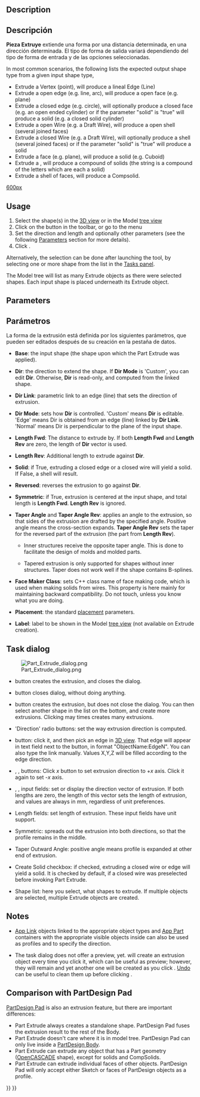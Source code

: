<languages/>
<div class="mw-translate-fuzzy">
{{Docnav/es
|[[Part Compound‏‎Filter/es|Filtro compuesto]]
|[[Part_Fillet/es|Redondeo]]
|[[Part_Workbench/es|Pieza]]
|IconL=Part Compound‏‎Filter.svg
|IconC=Workbench_Part.svg
|IconR=Part_Fillet.svg
}}
</div>

<div class="mw-translate-fuzzy">
{{GuiCommand/es
|Name=Part Extrude
|Name/es=Pieza Extruye
|MenuLocation=Pieza → Extrusión
|Workbenches=[[Part_Workbench/es|Pieza]]
|SeeAlso=[[Draft Trimex/es|Draft Trimex]]
}}
</div>

== Description ==

<div class="mw-translate-fuzzy">
== Descripción ==
'''Pieza Extruye''' extiende una forma por una distancia determinada, en una dirección determinada. El tipo de forma de salida variará dependiendo del tipo de forma de entrada y de las opciones seleccionadas.
</div>

In most common scenarios, the following lists the expected output shape type from a given input shape type, 
*  Extrude a Vertex (point), will produce a lineal Edge (Line) 
*  Extrude a open edge (e.g. line, arc), will produce a open face (e.g. plane)  
*  Extrude a closed edge (e.g. circle), will optionally produce a closed face (e.g. an open ended cylinder) or if the parameter "solid" is "true" will produce a solid (e.g. a closed solid cylinder) 
*  Extrude a open Wire (e.g. a Draft Wire), will produce a open shell (several joined faces)  
*  Extrude a closed Wire (e.g. a Draft Wire), will optionally produce a shell (several joined faces) or if the parameter "solid" is "true" will produce a solid 
*  Extrude a face (e.g. plane), will produce a solid (e.g. Cuboid)
*  Extrude a {{Button|[[File:Draft_ShapeString.svg|16px]] [[Draft_ShapeString|Draft ShapeString]]}}, will produce a compound of solids (the string is a compound of the letters which are each a solid)
* Extrude a shell of faces, will produce a Compsolid.


[[image:Part_Extrude_demo.png|600px]]

{{Caption|Examples of extrusion}}

==Usage==

# Select the shape(s) in the [[3D_view|3D view]] or in the Model [[Tree_view|tree view]]
# Click on the {{Button|[[Image:Part_Extrude.svg|16px]] [[Part_Extrude|Part Extrude]]}} button in the toolbar, or go to the {{MenuCommand|Part → Extrude...}} menu
# Set the direction and length and optionally other parameters (see the following [[#Parameters|Parameters]] section for more details).
# Click {{Button|OK}}.

Alternatively, the selection can be done after launching the tool, by selecting one or more shape from the list in the [[Task_panel|Tasks panel]].

The Model tree will list as many Extrude objects as there were selected shapes. Each input shape is placed underneath its Extrude object.

== Parameters ==

<div class="mw-translate-fuzzy">
== Parámetros ==
La forma de la extrusión está definida por los siguientes parámetros, que pueden ser editados después de su creación en la pestaña de datos.
</div>  

*'''Base''': the input shape (the shape upon which the Part Extrude was applied).

*'''Dir''': the direction to extend the shape. If '''Dir Mode''' is 'Custom', you can edit '''Dir'''. Otherwise, '''Dir''' is read-only, and computed from the linked shape.

*'''Dir Link''': parametric link to an edge (line) that sets the direction of extrusion.

*'''Dir Mode''': sets how '''Dir''' is controlled. 'Custom' means '''Dir''' is editable. 'Edge' means Dir is obtained from an edge (line) linked by '''Dir Link'''. 'Normal' means Dir is perpendicular to the plane of the input shape.

*'''Length Fwd''': The distance to extrude by. If both '''Length Fwd''' and '''Length Rev''' are zero, the length of '''Dir''' vector is used.

*'''Length Rev''': Additional length to extrude against '''Dir'''.

*'''Solid''': if True, extruding a closed edge or a closed wire will yield a solid. If False, a shell will result.

*'''Reversed''': reverses the extrusion to go against '''Dir'''.

*'''Symmetric''': if True, extrusion is centered at the input shape, and total length is '''Length Fwd'''. '''Length Rev''' is ignored.

*'''Taper Angle''' and '''Taper Angle Rev''': applies an angle to the extrusion, so that sides of the extrusion are drafted by the specified angle. Positive angle means the cross-section expands. '''Taper Angle Rev''' sets the taper for the reversed part of the extrusion (the part from '''Length Rev''').
**{{Version|0.20}} Inner structures receive the opposite taper angle. This is done to facilitate the design of molds and molded parts.
**{{VersionMinus|0.19}} Tapered extrusion is only supported for shapes without inner structures. Taper does not work well if the shape contains B-splines. 

*'''Face Maker Class''': sets C++ class name of face making code, which is used when making solids from wires. This property is here mainly for maintaining backward compatibility. Do not touch, unless you know what you are doing.

*'''Placement''': the standard [[Placement|placement]] parameters.

*'''Label''': label to be shown in the Model [[Tree_view|tree view]] (not available on Extrude creation).

== Task dialog ==

[[Image:Part_Extrude_dialog.png|thumb|right]]

* {{Button|OK}} button creates the extrusion, and closes the dialog.

* {{Button|Close}} button closes dialog, without doing anything.

* {{Button|Apply}} button creates the extrusion, but does not close the dialog. You can then select another shape in the list on the bottom, and create more extrusions. Clicking {{Button|Apply}} may times creates many extrusions.

* 'Direction' radio buttons: set the way extrusion direction is computed. 

* {{Button|Select}} button: click it, and then pick an edge in [[3D_view|3D view]]. That edge will appear in text field next to the button, in format "ObjectName:EdgeN". You can also type the link manually. Values X,Y,Z will be filled according to the edge direction.

* {{Button|X}}, {{Button|Y}}, {{Button|Z}} buttons: Click ''x'' button to set extrusion direction to +''x'' axis. Click it again to set -''x'' axis. 

* {{Button|X}}, {{Button|Y}}, {{Button|Z}} input fields: set or display the direction vector of extrusion. If both lengths are zero, the length of this vector sets the length of extrusion, and values are always in mm, regardless of unit preferences.

* Length fields: set length of extrusion. These input fields have unit support.

* Symmetric: spreads out the extrusion into both directions, so that the profile remains in the middle.

* Taper Outward Angle: positive angle means profile is expanded at other end of extrusion.

* Create Solid checkbox: if checked, extruding a closed wire or edge will yield a solid. It is checked by default, if a closed wire was preselected before invoking Part Extrude.

* Shape list: here you select, what shapes to extrude. If multiple objects are selected, multiple Extrude objects are created.

== Notes ==

* [[App_Link|App Link]] objects linked to the appropriate object types and [[App_Part|App Part]] containers with the appropriate visible objects inside can also be used as profiles and to specify the direction. {{Version|0.20}}

* The task dialog does not offer a preview, yet. {{Button|Apply}} will create an extrusion object every time you click it, which can be useful as preview; however, they will remain and yet another one will be created as you click {{Button|OK}}. [[Std_Undo|Undo]] can be useful to clean them up before clicking {{Button|OK}}.

== Comparison with PartDesign Pad ==

[[PartDesign_Pad|PartDesign Pad]] is also an extrusion feature, but there are important differences:

* Part Extrude always creates a standalone shape. PartDesign Pad fuses the extrusion result to the rest of the Body.
* Part Extrude doesn't care where it is in model tree. PartDesign Pad can only live inside a [[PartDesign_Body|PartDesign Body]].
* Part Extrude can extrude any object that has a Part geometry ([[OpenCASCADE|OpenCASCADE]] shape), except for solids and CompSolids.
* Part Extrude can extrude individual faces of other objects. PartDesign Pad will only accept either Sketch or faces of PartDesign objects as a profile.


{{Docnav
|[[Part_Builder|Builder]]
|[[Part_Revolve|Revolve]]
|[[Part_Workbench|Part]]
|IconL=Part_Builder.svg
|IconR=Part_Revolve.svg
|IconC=Workbench_Part.svg
}}

{{Part_Tools_navi{{#translation:}}}}
{{Userdocnavi{{#translation:}}}}